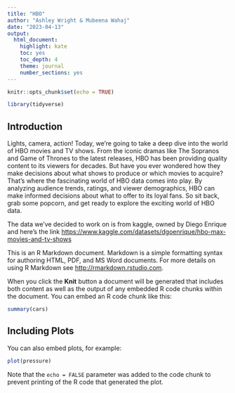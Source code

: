 ```yaml
---
title: "HBO"
author: "Ashley Wright & Mubeena Wahaj"
date: "2023-04-13"
output: 
  html_document: 
    highlight: kate
    toc: yes
    toc_depth: 4
    theme: journal
    number_sections: yes
---
```


```r
knitr::opts_chunk$set(echo = TRUE)
```


```r
library(tidyverse) 

```

## Introduction

Lights, camera, action! Today, we're going to take a deep dive into the world of HBO movies and TV shows. From the iconic dramas like The Sopranos and Game of Thrones to the latest releases, HBO has been providing quality content to its viewers for decades. But have you ever wondered how they make decisions about what shows to produce or which movies to acquire? That's where the fascinating world of HBO data comes into play. By analyzing audience trends, ratings, and viewer demographics, HBO can make informed decisions about what to offer to its loyal fans. So sit back, grab some popcorn, and get ready to explore the exciting world of HBO data.

The data we've decided to work on is from kaggle, owned by Diego Enrique and here's the link
<https://www.kaggle.com/datasets/dgoenrique/hbo-max-movies-and-tv-shows>

This is an R Markdown document. Markdown is a simple formatting syntax for authoring HTML, PDF, and MS Word documents. For more details on using R Markdown see <http://rmarkdown.rstudio.com>.

When you click the **Knit** button a document will be generated that includes both content as well as the output of any embedded R code chunks within the document. You can embed an R code chunk like this:

```r
summary(cars)
```

## Including Plots

You can also embed plots, for example:

```r
plot(pressure)
```

Note that the `echo = FALSE` parameter was added to the code chunk to prevent printing of the R code that generated the plot.
